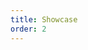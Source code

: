 ```yaml
---
title: Showcase
order: 2
---
```



<Playground system="eu" selectedKind="Blockquote" selectedStory="default">
  <Blockquote
    author="President Juncker"
    citation="An interconnected grid will help deliver the ultimate goal of the Energy Union, to ensure affordable, secure and sustainable energy, and also growth across the EU."
  />
</Playground>
